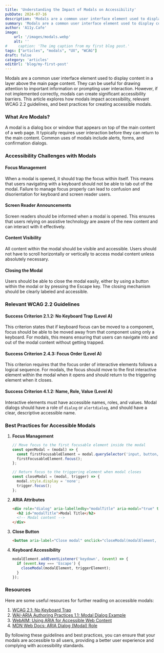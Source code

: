 ```yaml
---
title: 'Understanding the Impact of Modals on Accessibility'
pubDate: 2024-07-16
description: 'Modals are a common user interface element used to display content in a layer above the main page content.'
summary: 'Modals are a common user interface element used to display content in a layer above the main page content. They can be useful for drawing attention to important information or prompting user interaction.'
author: 'A11y.Cafe'
image:
    url: '/images/modals.webp'
    alt: ''
#     caption: 'The img caption from my first blog post.'
tags: ["articles", "modals", "UX", "WCAG"]
draft: false
category: 'articles'
editUrl: 'blog/my-first-post'
---
```





Modals are a common user interface element used to display content in a layer above the main page content. They can be useful for drawing attention to important information or prompting user interaction. However, if not implemented correctly, modals can create significant accessibility barriers. This article explores how modals impact accessibility, relevant WCAG 2.2 guidelines, and best practices for creating accessible modals.

### What Are Modals?

A modal is a dialog box or window that appears on top of the main content of a web page. It typically requires user interaction before they can return to the main content. Common uses of modals include alerts, forms, and confirmation dialogs.

### Accessibility Challenges with Modals

#### Focus Management

When a modal is opened, it should trap the focus within itself. This means that users navigating with a keyboard should not be able to tab out of the modal. Failure to manage focus properly can lead to confusion and disorientation for keyboard and screen reader users.

#### Screen Reader Announcements

Screen readers should be informed when a modal is opened. This ensures that users relying on assistive technology are aware of the new content and can interact with it effectively.

#### Content Visibility

All content within the modal should be visible and accessible. Users should not have to scroll horizontally or vertically to access modal content unless absolutely necessary.

#### Closing the Modal

Users should be able to close the modal easily, either by using a button within the modal or by pressing the Escape key. The closing mechanism should be clearly labeled and accessible.

### Relevant WCAG 2.2 Guidelines

#### Success Criterion 2.1.2: No Keyboard Trap (Level A)

This criterion states that if keyboard focus can be moved to a component, focus should be able to be moved away from that component using only a keyboard. For modals, this means ensuring that users can navigate into and out of the modal content without getting trapped.

#### Success Criterion 2.4.3: Focus Order (Level A)

This criterion requires that the focus order of interactive elements follows a logical sequence. For modals, the focus should move to the first interactive element within the modal when it opens and should return to the triggering element when it closes.

#### Success Criterion 4.1.2: Name, Role, Value (Level A)

Interactive elements must have accessible names, roles, and values. Modal dialogs should have a role of `dialog` or `alertdialog`, and should have a clear, descriptive accessible name.

### Best Practices for Accessible Modals

1. **Focus Management**
   ```javascript
   // Move focus to the first focusable element inside the modal
   const openModal = (modal) => {
     const firstFocusableElement = modal.querySelector('input, button, textarea, select, a[href]');
     firstFocusableElement.focus();
   };

   // Return focus to the triggering element when modal closes
   const closeModal = (modal, trigger) => {
     modal.style.display = 'none';
     trigger.focus();
   };
   ```

2. **ARIA Attributes**
   ```html
   <div role="dialog" aria-labelledby="modalTitle" aria-modal="true" tabindex="-1">
     <h2 id="modalTitle">Modal Title</h2>
     <!-- Modal content -->
   </div>
   ```

3. **Close Button**
   ```html
   <button aria-label="Close modal" onclick="closeModal(modalElement, triggerElement)">Close</button>
   ```

4. **Keyboard Accessibility**
   ```javascript
   modalElement.addEventListener('keydown', (event) => {
     if (event.key === 'Escape') {
       closeModal(modalElement, triggerElement);
     }
   });
   ```

### Resources

Here are some useful resources for further reading on accessible modals:

1. <a href="https://www.w3.org/WAI/WCAG21/Understanding/no-keyboard-trap.html" target="_blank">WCAG 2.1: No Keyboard Trap</a>
2. <a href="https://www.w3.org/TR/wai-aria-practices-1.1/examples/dialog-modal/dialog.html" target="_blank">WAI-ARIA Authoring Practices 1.1: Modal Dialog Example</a>
3. <a href="https://webaim.org/techniques/aria/" target="_blank">WebAIM: Using ARIA for Accessible Web Content</a>
4. <a href="https://developer.mozilla.org/en-US/docs/Web/Accessibility/ARIA/Roles/dialog_role" target="_blank">MDN Web Docs: ARIA Dialog (Modal) Role</a>

By following these guidelines and best practices, you can ensure that your modals are accessible to all users, providing a better user experience and complying with accessibility standards.